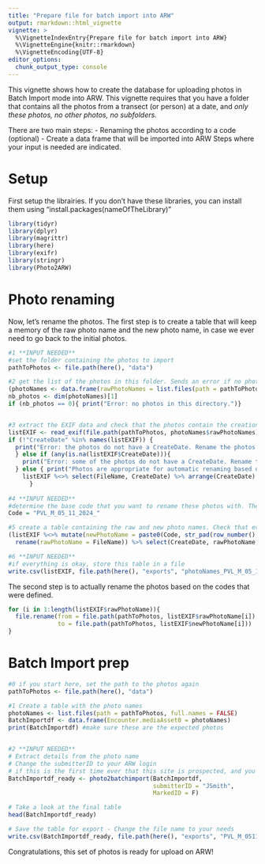 ```yaml
---
title: "Prepare file for batch import into ARW"
output: rmarkdown::html_vignette
vignette: >
  %\VignetteIndexEntry{Prepare file for batch import into ARW}
  %\VignetteEngine{knitr::rmarkdown}
  %\VignetteEncoding{UTF-8}
editor_options: 
  chunk_output_type: console
---
```


This vignette shows how to create the database for uploading photos in Batch Import mode into ARW. 
This vignette requires  that you have a folder that contains all the photos from a transect (or person) at a date, and *only these photos, no other photos, no subfolders.*

There are two main steps:
- Renaming the photos according to a code (optional)
- Create a data frame that will be imported into ARW
Steps where your input is needed are indicated.


# Setup
First setup the librairies. If you don't have these libraries, you can install them using "install.packages(nameOfTheLibrary)"

```r
library(tidyr)
library(dplyr)
library(magrittr)
library(here)
library(exifr)
library(stringr)
library(Photo2ARW)
```


# Photo renaming
Now, let's rename the photos. The first step is to create a table that will keep a memory of the raw photo name and the new photo name, in case we ever need to go back to the initial photos.

```r

#1 **INPUT NEEDED** 
#set the folder containing the photos to import  
pathToPhotos <- file.path(here(), "data")

#2 get the list of the photos in this folder. Sends an error if no photos are found.
(photoNames <- data.frame(rawPhotoNames = list.files(path = pathToPhotos, full.names = FALSE))) # check that these are the expected photos
nb_photos <- dim(photoNames)[1]
if (nb_photos == 0){ print("Error: no photos in this directory.")}


#3 extract the EXIF data and check that the photos contain the creation date
listEXIF <- read_exif(file.path(pathToPhotos, photoNames$rawPhotoNames))
if (!"CreateDate" %in% names(listEXIF)) { 
  print("Error: the photos do not have a CreateDate. Rename the photos manually, then use photo2batchimport to create the ARW table")
  } else if (any(is.na(listEXIF$CreateDate))){ 
    print("Error: some of the photos do not have a CreateDate. Rename the photos manually, then use photo2batchimport to create the ARW table") 
  } else { print("Photos are appropriate for automatic renaming based on CreateDate.")
    listEXIF %<>% select(FileName, CreateDate) %>% arrange(CreateDate) # sort the photos by CreateDate (chronological order)
      }
  
#4 **INPUT NEEDED** 
#determine the base code that you want to rename these photos with. The code should end with an underscore. The function will then increment a 3-digit number to each photo 
Code = "PVL_M_05_11_2024_"

#5 create a table containing the raw and new photo names. Check that everything is as expected.
(listEXIF %<>% mutate(newPhotoName = paste0(Code, str_pad(row_number(), pad = 0,width = 3 , "left"),"_ind.jpg")) %>% 
  rename(rawPhotoName = FileName)) %>% select(CreateDate, rawPhotoName, newPhotoName)

#6 **INPUT NEEDED**
#if everything is okay, store this table in a file
write.csv(listEXIF, file.path(here(), "exports", "photoNames_PVL_M_05_11_2024.csv"))
```

The second step is to actually rename the photos based on the codes that were defined.
```r

for (i in 1:length(listEXIF$rawPhotoName)){
  file.rename(from = file.path(pathToPhotos, listEXIF$rawPhotoName[i]), 
              to = file.path(pathToPhotos, listEXIF$newPhotoName[i]))
}
```


# Batch Import prep
```r

#0 if you start here, set the path to the photos again
pathToPhotos <- file.path(here(), "data")

#1 Create a table with the photo names
photoNames <- list.files(path = pathToPhotos, full.names = FALSE)
BatchImportdf <- data.frame(Encounter.mediaAsset0 = photoNames)
print(BatchImportdf) #make sure these are the expected photos


#2 **INPUT NEEDED**
# Extract details from the photo name
# Change the submitterID to your ARW login
# if this is the first time ever that this site is prospected, and you are confident that there are no duplicates in your photos, you can assign individual names without recognition (= each photo is set to a new individual name) by setting MarkedID = T.
BatchImportdf_ready <- photo2batchimport(BatchImportdf,
                                         submitterID = "JSmith",
                                         MarkedID = F)

# Take a look at the final table
head(BatchImportdf_ready)

# Save the table for export - Change the file name to your needs
write.csv(BatchImportdf_ready, file.path(here(), "exports", "PVL_M_05112024.csv"), row.names = F)
```

Congratulations, this set of photos is ready for upload on ARW!
